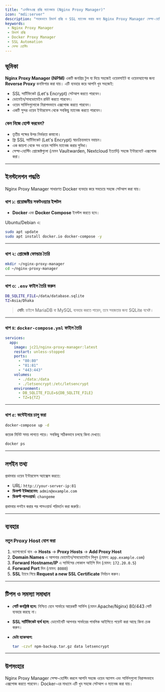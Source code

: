 ```yaml
---
title: "এনজিনএক্স প্রক্সি ম্যানেজার (Nginx Proxy Manager)"
icon: "mdi:server"
description: "সহজভাবে রিভার্স প্রক্সি ও SSL ম্যানেজ করার জন্য Nginx Proxy Manager সেল্ফ-হোস্টিং গাইড।"
keywords: 
 - Nginx Proxy Manager
 - রিভার্স প্রক্সি
 - Docker Proxy Manager
 - SSL Automation
 - সেল্ফ হোস্টিং
---
```


## ভূমিকা
**Nginx Proxy Manager (NPM)** একটি জনপ্রিয় টুল যা দিয়ে সহজেই ওয়েবসাইট বা ওয়েবঅ্যাপের জন্য **Reverse Proxy** কনফিগার করা যায়। এটি ব্যবহার করে আপনি খুব সহজেই:

- SSL সার্টিফিকেট (Let's Encrypt) সেটআপ করতে পারবেন।
- ডোমেইন/সাবডোমেইন রাউট করতে পারবেন।
- ওয়েব সার্ভিসগুলোকে নিরাপদভাবে এক্সপোজ করতে পারবেন।
- একটি সুন্দর ওয়েব ইন্টারফেস থেকে সবকিছু ম্যানেজ করতে পারবেন।

### কেন নিজে হোস্ট করবেন?
- তৃতীয় পক্ষের উপর নির্ভরতা কমানো।
- ফ্রি SSL সার্টিফিকেট (Let's Encrypt) স্বয়ংক্রিয়ভাবে নবায়ন।
- এক জায়গা থেকে সব ওয়েব সার্ভিস ম্যানেজ করার সুবিধা।
- সেল্ফ-হোস্টিং প্রোজেক্টগুলো (যেমন Vaultwarden, Nextcloud ইত্যাদি) সহজে ইন্টারনেটে এক্সপোজ করা।

---

## ইনস্টলেশন পদ্ধতি

Nginx Proxy Manager সাধারণত Docker ব্যবহার করে সবচেয়ে সহজে সেটআপ করা যায়।

### ধাপ ১: প্রয়োজনীয় সফটওয়্যার ইন্সটল
- **Docker** এবং **Docker Compose** ইনস্টল করতে হবে।

Ubuntu/Debian এ:
```bash
sudo apt update
sudo apt install docker.io docker-compose -y
```

---

### ধাপ ২: প্রোজেক্ট ফোল্ডার তৈরি

```bash
mkdir ~/nginx-proxy-manager
cd ~/nginx-proxy-manager
```

---

### ধাপ ৩: `.env` ফাইল তৈরি করুন

```bash title=".env"
DB_SQLITE_FILE=/data/database.sqlite
TZ=Asia/Dhaka
```

> **নোট:** চাইলে MariaDB বা MySQL ব্যবহার করতে পারেন, তবে সহজতার জন্য SQLite যথেষ্ট।

---

### ধাপ ৪: `docker-compose.yml` ফাইল তৈরি

```yaml title="docker-compose.yml"
services:
  app:
    image: jc21/nginx-proxy-manager:latest
    restart: unless-stopped
    ports:
      - "80:80"
      - "81:81"
      - "443:443"
    volumes:
      - ./data:/data
      - ./letsencrypt:/etc/letsencrypt
    environment:
      - DB_SQLITE_FILE=${DB_SQLITE_FILE}
      - TZ=${TZ}
```

---

### ধাপ ৫: কন্টেইনার চালু করা

```bash
docker-compose up -d
```

কয়েক মিনিট সময় লাগতে পারে। সবকিছু সঠিকভাবে চলছে কিনা দেখতে:

```bash
docker ps
```

---

## লগইন তথ্য

প্রথমবার ওয়েব ইন্টারফেস অ্যাক্সেস করতে:

* URL: `http://your-server-ip:81`
* **ডিফল্ট ইউজারনেম:** `admin@example.com`
* **ডিফল্ট পাসওয়ার্ড:** `changeme`

প্রথমবার লগইন করার পর পাসওয়ার্ড পরিবর্তন করা জরুরি।

---

## ব্যবহার

### নতুন Proxy Host যোগ করা

1. ড্যাশবোর্ডে যান → **Hosts** → **Proxy Hosts** → **Add Proxy Host**
2. **Domain Names** এ আপনার ডোমেইন/সাবডোমেইন লিখুন (যেমন: `app.example.com`)
3. **Forward Hostname/IP** এ সার্ভিসের লোকাল আইপি দিন (যেমন: `172.20.0.5`)
4. **Forward Port** দিন (যেমন: `8080`)
5. **SSL** ট্যাবে গিয়ে **Request a new SSL Certificate** নির্বাচন করুন।

---

## টিপস ও সমস্যা সমাধান

* **পোর্ট কনফ্লিক্ট হলে:** নিশ্চিত হোন সার্ভারে আরেকটি সার্ভিস (যেমন Apache/Nginx) 80/443 পোর্ট ব্যবহার করছে না।
* **SSL সার্টিফিকেট ব্যর্থ হলে:** ডোমেইনটি আপনার সার্ভারের পাবলিক আইপিতে পয়েন্ট করা আছে কিনা চেক করুন।
* **ডেটা ব্যাকআপ:**

  ```bash
  tar -czvf npm-backup.tar.gz data letsencrypt
  ```

---

## উপসংহার

Nginx Proxy Manager সেল্ফ-হোস্টিং করলে আপনি সহজে ওয়েব অ্যাপস এবং সার্ভিসগুলো নিরাপদভাবে এক্সপোজ করতে পারবেন। Docker-এর মাধ্যমে এটি খুব সহজে সেটআপ ও ম্যানেজ করা যায়।